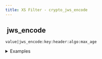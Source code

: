 ```yaml
---
title: XS Filter - crypto_jws_encode
---
```


## <img src="../assets/docuBadge (11).png" alt="" data-size="line" /> jws\_encode <a href="#xs-crypto_jws_encode" id="xs-crypto_jws_encode"></a>

`value|jws_encode:key:header:algo:max_age`

<details>

<summary>Examples</summary>

```javascript
data|jws_encode:"{}":"{}":"HS256":0    // Returns JWS token
```

</details>
